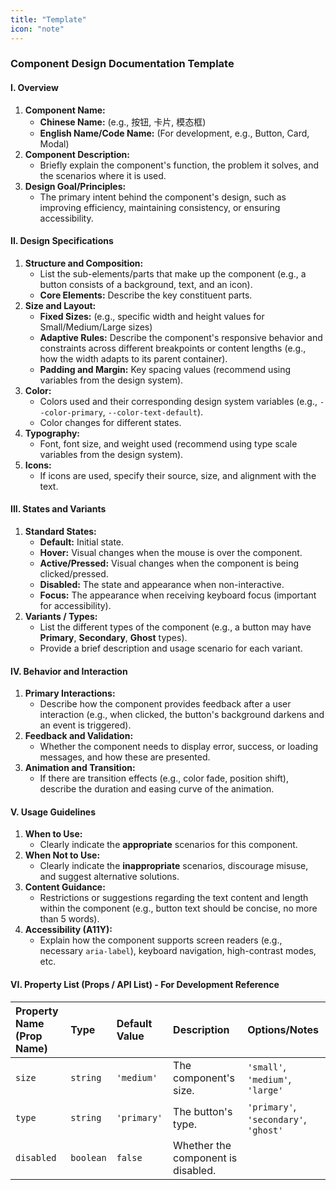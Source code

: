 ```yaml
---
title: "Template"
icon: "note"
---
```



### **Component Design Documentation Template**

#### **I. Overview**

1.  **Component Name:**
    * **Chinese Name:** (e.g., 按钮, 卡片, 模态框)
    * **English Name/Code Name:** (For development, e.g., Button, Card, Modal)
2.  **Component Description:**
    * Briefly explain the component's function, the problem it solves, and the scenarios where it is used.
3.  **Design Goal/Principles:**
    * The primary intent behind the component's design, such as improving efficiency, maintaining consistency, or ensuring accessibility.

#### **II. Design Specifications**

1.  **Structure and Composition:**
    * List the sub-elements/parts that make up the component (e.g., a button consists of a background, text, and an icon).
    * **Core Elements:** Describe the key constituent parts.
2.  **Size and Layout:**
    * **Fixed Sizes:** (e.g., specific width and height values for Small/Medium/Large sizes)
    * **Adaptive Rules:** Describe the component's responsive behavior and constraints across different breakpoints or content lengths (e.g., how the width adapts to its parent container).
    * **Padding and Margin:** Key spacing values (recommend using variables from the design system).
3.  **Color:**
    * Colors used and their corresponding design system variables (e.g., `--color-primary`, `--color-text-default`).
    * Color changes for different states.
4.  **Typography:**
    * Font, font size, and weight used (recommend using type scale variables from the design system).
5.  **Icons:**
    * If icons are used, specify their source, size, and alignment with the text.

#### **III. States and Variants**

1.  **Standard States:**
    * **Default:** Initial state.
    * **Hover:** Visual changes when the mouse is over the component.
    * **Active/Pressed:** Visual changes when the component is being clicked/pressed.
    * **Disabled:** The state and appearance when non-interactive.
    * **Focus:** The appearance when receiving keyboard focus (important for accessibility).
2.  **Variants / Types:**
    * List the different types of the component (e.g., a button may have **Primary**, **Secondary**, **Ghost** types).
    * Provide a brief description and usage scenario for each variant.

#### **IV. Behavior and Interaction**

1.  **Primary Interactions:**
    * Describe how the component provides feedback after a user interaction (e.g., when clicked, the button's background darkens and an event is triggered).
2.  **Feedback and Validation:**
    * Whether the component needs to display error, success, or loading messages, and how these are presented.
3.  **Animation and Transition:**
    * If there are transition effects (e.g., color fade, position shift), describe the duration and easing curve of the animation.

#### **V. Usage Guidelines**

1.  **When to Use:**
    * Clearly indicate the **appropriate** scenarios for this component.
2.  **When Not to Use:**
    * Clearly indicate the **inappropriate** scenarios, discourage misuse, and suggest alternative solutions.
3.  **Content Guidance:**
    * Restrictions or suggestions regarding the text content and length within the component (e.g., button text should be concise, no more than 5 words).
4.  **Accessibility (A11Y):**
    * Explain how the component supports screen readers (e.g., necessary `aria-label`), keyboard navigation, high-contrast modes, etc.

#### **VI. Property List (Props / API List) - For Development Reference**

| Property Name (Prop Name) | Type | Default Value | Description | Options/Notes |
| :--- | :--- | :--- | :--- | :--- |
| `size` | `string` | `'medium'` | The component's size. | `'small'`, `'medium'`, `'large'` |
| `type` | `string` | `'primary'` | The button's type. | `'primary'`, `'secondary'`, `'ghost'` |
| `disabled` | `boolean` | `false` | Whether the component is disabled. | |

